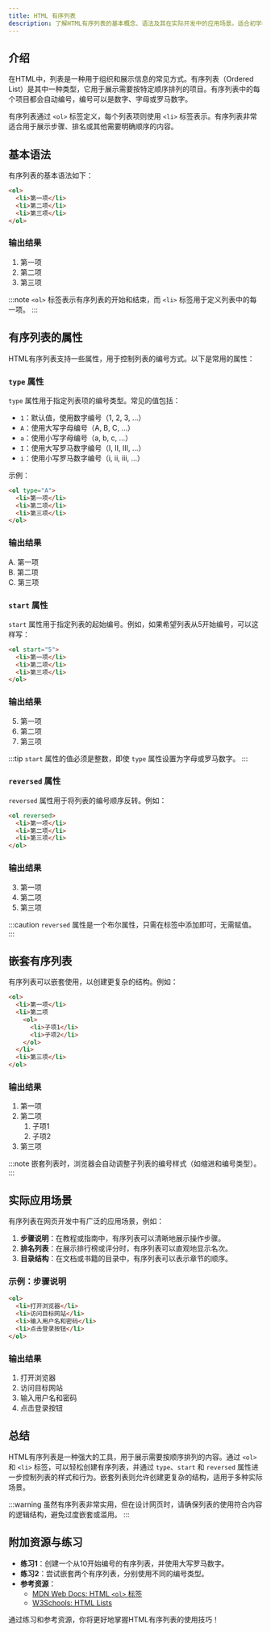 ```yaml
---
title: HTML 有序列表
description: 了解HTML有序列表的基本概念、语法及其在实际开发中的应用场景。适合初学者掌握HTML列表的基础知识。
---
```


## 介绍

在HTML中，列表是一种用于组织和展示信息的常见方式。有序列表（Ordered List）是其中一种类型，它用于展示需要按特定顺序排列的项目。有序列表中的每个项目都会自动编号，编号可以是数字、字母或罗马数字。

有序列表通过 `<ol>` 标签定义，每个列表项则使用 `<li>` 标签表示。有序列表非常适合用于展示步骤、排名或其他需要明确顺序的内容。

## 基本语法

有序列表的基本语法如下：

```html
<ol>
  <li>第一项</li>
  <li>第二项</li>
  <li>第三项</li>
</ol>
```

### 输出结果

1. 第一项
2. 第二项
3. 第三项

:::note
`<ol>` 标签表示有序列表的开始和结束，而 `<li>` 标签用于定义列表中的每一项。
:::

## 有序列表的属性

HTML有序列表支持一些属性，用于控制列表的编号方式。以下是常用的属性：

### `type` 属性

`type` 属性用于指定列表项的编号类型。常见的值包括：

- `1`：默认值，使用数字编号（1, 2, 3, ...）
- `A`：使用大写字母编号（A, B, C, ...）
- `a`：使用小写字母编号（a, b, c, ...）
- `I`：使用大写罗马数字编号（I, II, III, ...）
- `i`：使用小写罗马数字编号（i, ii, iii, ...）

示例：

```html
<ol type="A">
  <li>第一项</li>
  <li>第二项</li>
  <li>第三项</li>
</ol>
```

### 输出结果

A. 第一项  
B. 第二项  
C. 第三项

### `start` 属性

`start` 属性用于指定列表的起始编号。例如，如果希望列表从5开始编号，可以这样写：

```html
<ol start="5">
  <li>第一项</li>
  <li>第二项</li>
  <li>第三项</li>
</ol>
```

### 输出结果

5. 第一项  
6. 第二项  
7. 第三项

:::tip
`start` 属性的值必须是整数，即使 `type` 属性设置为字母或罗马数字。
:::

### `reversed` 属性

`reversed` 属性用于将列表的编号顺序反转。例如：

```html
<ol reversed>
  <li>第一项</li>
  <li>第二项</li>
  <li>第三项</li>
</ol>
```

### 输出结果

3. 第一项  
2. 第二项  
1. 第三项

:::caution
`reversed` 属性是一个布尔属性，只需在标签中添加即可，无需赋值。
:::

## 嵌套有序列表

有序列表可以嵌套使用，以创建更复杂的结构。例如：

```html
<ol>
  <li>第一项</li>
  <li>第二项
    <ol>
      <li>子项1</li>
      <li>子项2</li>
    </ol>
  </li>
  <li>第三项</li>
</ol>
```

### 输出结果

1. 第一项  
2. 第二项  
   1. 子项1  
   2. 子项2  
3. 第三项

:::note
嵌套列表时，浏览器会自动调整子列表的编号样式（如缩进和编号类型）。
:::

## 实际应用场景

有序列表在网页开发中有广泛的应用场景，例如：

1. **步骤说明**：在教程或指南中，有序列表可以清晰地展示操作步骤。
2. **排名列表**：在展示排行榜或评分时，有序列表可以直观地显示名次。
3. **目录结构**：在文档或书籍的目录中，有序列表可以表示章节的顺序。

### 示例：步骤说明

```html
<ol>
  <li>打开浏览器</li>
  <li>访问目标网站</li>
  <li>输入用户名和密码</li>
  <li>点击登录按钮</li>
</ol>
```

### 输出结果

1. 打开浏览器  
2. 访问目标网站  
3. 输入用户名和密码  
4. 点击登录按钮

## 总结

HTML有序列表是一种强大的工具，用于展示需要按顺序排列的内容。通过 `<ol>` 和 `<li>` 标签，可以轻松创建有序列表，并通过 `type`、`start` 和 `reversed` 属性进一步控制列表的样式和行为。嵌套列表则允许创建更复杂的结构，适用于多种实际场景。

:::warning
虽然有序列表非常实用，但在设计网页时，请确保列表的使用符合内容的逻辑结构，避免过度嵌套或滥用。
:::

## 附加资源与练习

- **练习1**：创建一个从10开始编号的有序列表，并使用大写罗马数字。
- **练习2**：尝试嵌套两个有序列表，分别使用不同的编号类型。
- **参考资源**：  
  - [MDN Web Docs: HTML `<ol>` 标签](https://developer.mozilla.org/zh-CN/docs/Web/HTML/Element/ol)  
  - [W3Schools: HTML Lists](https://www.w3schools.com/html/html_lists.asp)

通过练习和参考资源，你将更好地掌握HTML有序列表的使用技巧！